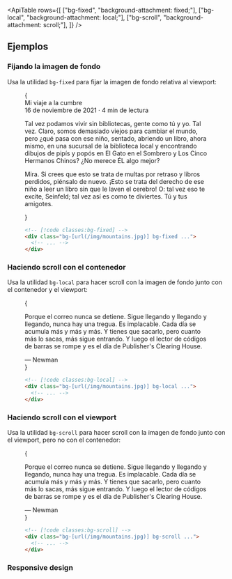

<ApiTable
  rows={[
    ["bg-fixed", "background-attachment: fixed;"],
    ["bg-local", "background-attachment: local;"],
    ["bg-scroll", "background-attachment: scroll;"],
  ]}
/>

## Ejemplos

### Fijando la imagen de fondo

Usa la utilidad `bg-fixed` para fijar la imagen de fondo relativa al viewport:

<Figure hint="Haz scroll en el contenido para ver la imagen de fondo fija en su lugar">

<Example padding={false}>
  {
    <div className="mx-auto h-80 overflow-y-scroll border-x border-x-gray-200 bg-[url('https://images.unsplash.com/photo-1554629947-334ff61d85dc?ixid=MnwxMjA3fDB8MHxwaG90by1wYWdlfHx8fGVufDB8fHx8&ixlib=rb-1.2.1&auto=format&fit=crop&w=1200&h=800&q=80')] bg-cover bg-[center_-100px] dark:border-gray-800">
      <div className="mt-45">
        <div className="border-x border-x-gray-200 bg-white p-4 text-gray-500 sm:p-8 dark:border-x-gray-800 dark:bg-gray-900 dark:text-gray-400">
          <div className="font-inter text-2xl font-extrabold tracking-tight text-black dark:text-white">
            Mi viaje a la cumbre
          </div>
          <div className="mt-1 text-sm font-medium text-gray-500">16 de noviembre de 2021 · 4 min de lectura</div>
          <p className="mt-4 leading-7">
            Tal vez podamos vivir sin bibliotecas, gente como tú y yo. Tal vez. Claro, somos demasiado viejos para cambiar el mundo,
            pero ¿qué pasa con ese niño, sentado, abriendo un libro, ahora mismo, en una sucursal de la biblioteca local y
            encontrando dibujos de pipís y popós en El Gato en el Sombrero y Los Cinco Hermanos Chinos? ¿No merece ÉL
            algo mejor?
          </p>
          <p className="mt-4 leading-7">
            Mira. Si crees que esto se trata de multas por retraso y libros perdidos, piénsalo de nuevo. ¡Esto se trata
            del derecho de ese niño a leer un libro sin que le laven el cerebro! O: tal vez eso te excite, Seinfeld;
            tal vez así es como te diviertes. Tú y tus amigotes.
          </p>
        </div>
      </div>
    </div>
  }
</Example>

```html
<!-- [!code classes:bg-fixed] -->
<div class="bg-[url(/img/mountains.jpg)] bg-fixed ...">
  <!-- ... -->
</div>
```

</Figure>

### Haciendo scroll con el contenedor

Usa la utilidad `bg-local` para hacer scroll con la imagen de fondo junto con el contenedor y el viewport:

<Figure hint="Haz scroll en el contenido para ver la imagen de fondo hacer scroll con el contenedor">

<Example padding={false}>
  {
    <div>
      <div className="h-64 overflow-y-scroll bg-[url('https://images.unsplash.com/photo-1554629947-334ff61d85dc?ixid=MnwxMjA3fDB8MHxwaG90by1wYWdlfHx8fGVufDB8fHx8&ixlib=rb-1.2.1&auto=format&fit=crop&w=1000&h=666&q=80')] bg-cover bg-local">
        <div className="min-h-full bg-black/40 p-8 sm:px-16 sm:py-12">
          <p className="text-center font-serif text-xl leading-6 text-white italic sm:text-2xl sm:leading-8">
            Porque el correo nunca se detiene. Sigue llegando y llegando y llegando, nunca hay una tregua. Es
            implacable. Cada día se acumula más y más y más. Y tienes que sacarlo, pero cuanto más lo sacas,
            más sigue entrando. Y luego el lector de códigos de barras se rompe y es el día de Publisher's Clearing House.
          </p>
          <div className="font-inter mt-6 text-center text-sm font-bold text-white sm:text-base">&mdash; Newman</div>
        </div>
      </div>
    </div>
  }
</Example>

```html
<!-- [!code classes:bg-local] -->
<div class="bg-[url(/img/mountains.jpg)] bg-local ...">
  <!-- ... -->
</div>
```

</Figure>

### Haciendo scroll con el viewport

Usa la utilidad `bg-scroll` para hacer scroll con la imagen de fondo junto con el viewport, pero no con el contenedor:

<Figure hint="Haz scroll en el contenido para ver la imagen de fondo fija en el contenedor">

<Example padding={false}>
  {
    <div>
      <div className="h-64 overflow-y-scroll bg-[url('https://images.unsplash.com/photo-1554629947-334ff61d85dc?ixid=MnwxMjA3fDB8MHxwaG90by1wYWdlfHx8fGVufDB8fHx8&ixlib=rb-1.2.1&auto=format&fit=crop&w=1000&h=666&q=80')] bg-cover bg-scroll">
        <div className="min-h-full bg-black/40 p-8 sm:px-16 sm:py-12">
          <p className="text-center font-serif text-xl leading-6 text-white italic sm:text-2xl sm:leading-8">
            Porque el correo nunca se detiene. Sigue llegando y llegando y llegando, nunca hay una tregua. Es
            implacable. Cada día se acumula más y más y más. Y tienes que sacarlo, pero cuanto más lo sacas,
            más sigue entrando. Y luego el lector de códigos de barras se rompe y es el día de Publisher's Clearing House.
          </p>
          <div className="font-inter mt-6 text-center text-sm font-bold text-white sm:text-base">&mdash; Newman</div>
        </div>
      </div>
    </div>
  }
</Example>

```html
<!-- [!code classes:bg-scroll] -->
<div class="bg-[url(/img/mountains.jpg)] bg-scroll ...">
  <!-- ... -->
</div>
```

</Figure>

### Responsive design

<ResponsiveDesign property="background-attachment" defaultClass="bg-local" featuredClass="bg-fixed" />
